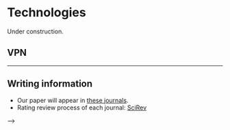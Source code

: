 # Technologies

Under construction.

<!-- 
----------
## Computer setting


## Box

## GitHub

## Outlook Calendar

## Email

----------

## R
Go to [R Project](http://www.r-project.org)

----------

## RStudio

To install RStudio:

 - Go to [RStudio](http://www.rstudio.com) and click on the "Download RStudio" button
 - Click on "Download RStudio Desktop"
 - Click on the version recommended for your system, or the latest Mac version, save the .dmg file on your computer, double-click it to open, and then drag and drop it to your applications folder

----------
### Python

To install Python:

- Download the [Anaconda Distribution](https://www.anaconda.com/distribution/)
- Be sure that you download the Python 3.7 version. (Note, this can take upwards of 1-2 hours depending on your internet connection)
- Helpful instructions for these checks can be found on the Anaconda User Guide website: [“Getting Started”](https://docs.anaconda.com/anaconda/user-guide/getting-started/)
- Any issues are most likely due to incorrect installation, which is addressed in the [FAQ page](https://docs.anaconda.com/anaconda/user-guide/faq/)
 

----------
## Video analysis

### Tracking software

- [UMATracker](https://ymnk13.github.io/UMATracker/)
- [SLEAP](https://sleap.ai/)

- [ffmpeg](https://www.ffmpeg.org/)

<!--
Raspberry pi
Setup for timelasp imaging:

raspberry pi 4 ModelB 4GB RAM, camera module v2.1

setup of raspberry pi (download image file and use balenaEtcher)  参考: https://raspida.com/install-rasbian-balenaetcher

install RPi-Cam-Web-Interface 参考: https://elinux.org/RPi-Cam-Web-Interface; https://denor.jp/raspberry-pi%E3%81%A7%E6%98%A0%E5%83%8F%E3%82%92%E8%A6%8B%E3%81%AA%E3%81%8C%E3%82%89%E3%82%BF%E3%82%A4%E3%83%A0%E3%83%A9%E3%83%97%E3%82%B9%E6%92%AE%E5%BD%B1

Interfaceの画面の解像度はvideoの設定が使われるけど、写真撮るときの解像度は別に設定できる。なので、写真がメインなら、1FPSにしてビデオの解像度を写真と合わせると便利


OpenCV install:

-Install OpenCV (https://github.com/opencv/opencv/releases)

  (5M: 4.3.0 6/24/2020)

-Copy a directory "opencv" to "C:"

  Add  the following to Path

C:\opencv\build\bin

C:\opencv\build\x64\vc15\bin

-Create new environmental variable

  name: OPENCV_DIR

  variable: C:\opencv\build


Visual StudioでのOpenCV使用:

Setting for each project


-->

----------
## VPN


----------
## Writing information

- Our paper will appear in [these journals](https://docs.google.com/spreadsheets/d/1tNzj1UMuvO9vShVRI0QanOSFvRSSd8Q5cm1ndOqWjYg/edit?gid=1450194090#gid=1450194090).
- Rating review process of each journal: [SciRev](https://scirev.org/)

-->



